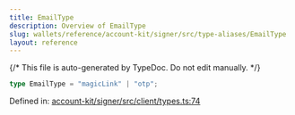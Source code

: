 ```yaml
---
title: EmailType
description: Overview of EmailType
slug: wallets/reference/account-kit/signer/src/type-aliases/EmailType
layout: reference
---
```


{/* This file is auto-generated by TypeDoc. Do not edit manually. */}

```ts
type EmailType = "magicLink" | "otp";
```

Defined in: [account-kit/signer/src/client/types.ts:74](https://github.com/alchemyplatform/aa-sdk/blob/08ef11b1fc98663df6a97fa93722c7f14b33f1cc/account-kit/signer/src/client/types.ts#L74)
